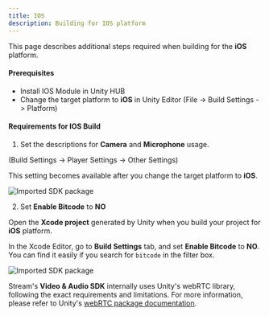 ```yaml
---
title: IOS
description: Building for IOS platform
---
```


This page describes additional steps required when building for the **iOS** platform.

#### Prerequisites
- Install IOS Module in Unity HUB
- Change the target platform to **iOS** in Unity Editor (File -> Build Settings -> Platform)

#### Requirements for IOS Build
1. Set the descriptions for **Camera** and **Microphone** usage. 

(Build Settings -> Player Settings -> Other Settings)

This setting becomes available after you change the target platform to **iOS**. 

![Imported SDK package](../assets/platforms/set_camera_and_microphone_usage_desc.png)

2. Set **Enable Bitcode** to **NO**

Open the **Xcode project** generated by Unity when you build your project for **iOS** platform.

In the Xcode Editor, go to **Build Settings** tab, and set **Enable Bitcode** to **NO**. You can find it easily if you search for `bitcode` in the filter box.

![Imported SDK package](../assets/platforms/set_camera_and_microphone_usage_desc.png)

Stream's **Video & Audio SDK** internally uses Unity's webRTC library, following the exact requirements and limitations. For more information, please refer to Unity's [webRTC package documentation](https://docs.unity3d.com/Packages/com.unity.webrtc@3.0/manual/requirements.html).